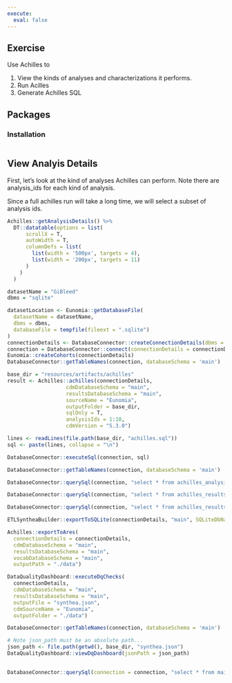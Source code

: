 ---
execute:
  eval: false
---

## Exercise

Use Achilles to

1.  View the kinds of analyses and characterizations it performs.
2.  Run Acilles
3.  Generate Achilles SQL

## Packages

### Installation

``` r
```

## View Analyis Details

First, let's look at the kind of analyses Achilles can perform. Note there are analysis_ids for each kind of analysis.

Since a full achilles run will take a long time, we will select a subset of analysis ids.

```{r}
Achilles::getAnalysisDetails() %>% 
  DT::datatable(options = list(
      scrollX = T,
      autoWidth = T,
      columnDefs = list(
        list(width = '500px', targets = 4),
        list(width = '200px', targets = 11)
      )
    )
  )
```

```{r}
datasetName = "GiBleed"
dbms = "sqlite"

datasetLocation <- Eunomia::getDatabaseFile(
  datasetName = datasetName, 
  dbms = dbms, 
  databaseFile = tempfile(fileext = ".sqlite")
)
connectionDetails <- DatabaseConnector::createConnectionDetails(dbms = dbms, server = datasetLocation)
connection = DatabaseConnector::connect(connectionDetails = connectionDetails)
Eunomia::createCohorts(connectionDetails)
DatabaseConnector::getTableNames(connection, databaseSchema = 'main')
```

```{r}
base_dir = "resources/artifacts/achilles"
result <- Achilles::achilles(connectionDetails,
                   cdmDatabaseSchema = "main",
                   resultsDatabaseSchema = "main",
                   sourceName = "Eunomia",
                   outputFolder = base_dir,
                   sqlOnly = T,
                   analysisIds = 1:10,
                   cdmVersion = "5.3.0")
```

```{r}
lines <- readLines(file.path(base_dir, "achilles.sql"))
sql <- paste(lines, collapse = "\n")
```

```{r}
DatabaseConnector::executeSql(connection, sql)
```

```{r}
DatabaseConnector::getTableNames(connection, databaseSchema = 'main')
```

```{r}
DatabaseConnector::querySql(connection, "select * from achilles_analysis limit 100")
```

```{r}
DatabaseConnector::querySql(connection, "select * from achilles_results limit 100")
```

```{r}
DatabaseConnector::querySql(connection, "select * from achilles_results_dist limit 100")
```

```{r}
ETLSyntheaBuilder::exportToSQLite(connectionDetails, "main", SQLiteDbName = "eunomia-achilles.sqlite")
```

```{r}
Achilles::exportToAres(
  connectionDetails = connectionDetails,
  cdmDatabaseSchema = "main",
  resultsDatabaseSchema = "main",
  vocabDatabaseSchema = "main",
  outputPath = "./data")
```

```{r}
DataQualityDashboard::executeDqChecks(
  connectionDetails,
  cdmDatabaseSchema = "main",
  resultsDatabaseSchema = "main",
  outputFile = "synthea.json",
  cdmSourceName = "Eunomia",
  outputFolder = "./data")
```

```{r}
DatabaseConnector::getTableNames(connection, databaseSchema = 'main')
```

```{r}
# Note json_path must be an absolute path...
json_path <- file.path(getwd(), base_dir, "synthea.json")
DataQualityDashboard::viewDqDashboard(jsonPath = json_path)
     
```

```{r}
DatabaseConnector::querySql(connection = connection, "select * from main.\"main.dqdashboard_results\"")
```
